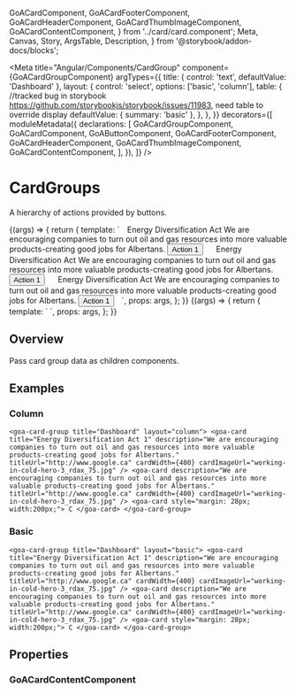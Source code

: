   GoACardComponent,
  GoACardFooterComponent,
  GoACardHeaderComponent,
  GoACardThumbImageComponent,
  GoACardContentComponent,
} from '../card/card.component';
  Meta,
  Canvas,
  Story,
  ArgsTable,
  Description,
} from '@storybook/addon-docs/blocks';

<Meta
  title="Angular/Components/CardGroup"
  component={GoACardGroupComponent}
  argTypes={{
    title: { control: 'text', defaultValue: 'Dashboard' },
    layout: {
      control: 'select',
      options: ['basic', 'column'],
      table: {
        //tracked bug in storybook https://github.com/storybookjs/storybook/issues/11983, need table to override display
        defaultValue: { summary: 'basic' },
      },
    },
  }}
  decorators={[
    moduleMetadata({
      declarations: [
        GoACardGroupComponent,
        GoACardComponent,
        GoAButtonComponent,
        GoACardFooterComponent,
        GoACardHeaderComponent,
        GoACardThumbImageComponent,
        GoACardContentComponent,
      ],
    }),
  ]}
/>

# CardGroups

A hierarchy of actions provided by buttons.

<Canvas>
  <Story
    name="Variants"
    height={400}
    args={{
      title: 'The button title',
      layout: 'column',
    }}
  >
    {(args) => {
      return {
        template: `
          <goa-card-group [title]="title" [layout]="layout">
            <goa-card style="margin: 10px;" titleUrl="https://www.google.com">
              <goa-card-thumb-image
                url="working-in-cold-hero-3_rdax_75.jpg"
                alt="hero pic"
              ></goa-card-thumb-image>
              <goa-card-header>Energy Diversification Act</goa-card-header>
              <goa-card-content
                >We are encouraging companies to turn out oil and gas resources into more valuable products-creating good jobs for Albertans.</goa-card-content
              >
              <goa-card-footer
                ><button goa-button buttonSize="small" buttonType="tertiary">
                  Action 1
                </button></goa-card-footer
              >
            </goa-card>
            <goa-card style="margin: 10px;" titleUrl="https://www.facebook.com">
              <goa-card-thumb-image
                url="working-in-cold-hero-3_rdax_75.jpg"
                alt="hero pic"
              ></goa-card-thumb-image>
              <goa-card-header>Energy Diversification Act</goa-card-header>
              <goa-card-content>We are encouraging companies to turn out oil and gas resources into more valuable products-creating good jobs for Albertans.</goa-card-content>
              <goa-card-footer
                ><button goa-button buttonSize="small" buttonType="tertiary">
                  Action 1
                </button></goa-card-footer
              >
            </goa-card>
            <goa-card style="margin: 10px;" titleUrl="https://www.microsoft.com">
              <goa-card-thumb-image
                url="working-in-cold-hero-3_rdax_75.jpg"
                alt="hero pic"
              ></goa-card-thumb-image>
              <goa-card-header>Energy Diversification Act</goa-card-header>
              <goa-card-content>We are encouraging companies to turn out oil and gas resources into more valuable products-creating good jobs for Albertans.</goa-card-content>
              <goa-card-footer
                ><button goa-button buttonSize="small" buttonType="tertiary">
                  Action 1
                </button></goa-card-footer
              >
            </goa-card>
          </goa-card-group>
        `,
        props: args,
      };
    }}
  </Story>
</Canvas>

<Canvas>
  <Story
    name="cardItems"
    height={400}
    args={{
      title: 'Dashboard',
      layout: 'column',
      cardItems: [
        {
          title: 'Energy Diversification Act 1',
          description:
            'We are encouraging companies to turn out oil and gas resources into more valuable products-creating good jobs for Albertans.',
          titleUrl: 'http://www.google.ca',
          cardImageUrl: 'working-in-cold-hero-3_rdax_75.jpg',
        },
        {
          title: 'Energy Diversification Act 2',
          description:
            'We are encouraging companies to turn out oil and gas resources into more valuable products-creating good jobs for Albertans.',
          titleUrl: 'http://www.google.ca',
          cardImageUrl: 'working-in-cold-hero-3_rdax_75.jpg',
        },
        {
          title: 'Energy Diversification Act 3',
          description:
            'We are encouraging companies to turn out oil and gas resources into more valuable products-creating good jobs for Albertans.',
          titleUrl: 'http://www.google.ca',
          cardImageUrl: 'working-in-cold-hero-3_rdax_75.jpg',
        },
      ],
    }}
  >
    {(args) => {
      return {
        template: `
          <goa-card-group [title]="title" [layout]="layout" [cardItems]="cardItems"></goa-card-group>
        `,
        props: args,
      };
    }}
  </Story>
</Canvas>

## Overview

Pass card group data as children components.

## Examples

### Column

`<goa-card-group title="Dashboard" layout="column"> <goa-card title="Energy Diversification Act 1" description="We are encouraging companies to turn out oil and gas resources into more valuable products-creating good jobs for Albertans." titleUrl="http://www.google.ca" cardWidth={400} cardImageUrl="working-in-cold-hero-3_rdax_75.jpg" /> <goa-card description="We are encouraging companies to turn out oil and gas resources into more valuable products-creating good jobs for Albertans." titleUrl="http://www.google.ca" cardWidth={400} cardImageUrl="working-in-cold-hero-3_rdax_75.jpg" /> <goa-card style="margin: 28px; width:200px;"> C </goa-card> </goa-card-group> `

### Basic

`<goa-card-group title="Dashboard" layout="basic"> <goa-card title="Energy Diversification Act 1" description="We are encouraging companies to turn out oil and gas resources into more valuable products-creating good jobs for Albertans." titleUrl="http://www.google.ca" cardWidth={400} cardImageUrl="working-in-cold-hero-3_rdax_75.jpg" /> <goa-card description="We are encouraging companies to turn out oil and gas resources into more valuable products-creating good jobs for Albertans." titleUrl="http://www.google.ca" cardWidth={400} cardImageUrl="working-in-cold-hero-3_rdax_75.jpg" /> <goa-card style="margin: 28px; width:200px;"> C </goa-card> </goa-card-group> `

## Properties

### GoACardContentComponent

<Description of={GoACardGroupComponent} />
<ArgsTable of={GoACardGroupComponent} />

